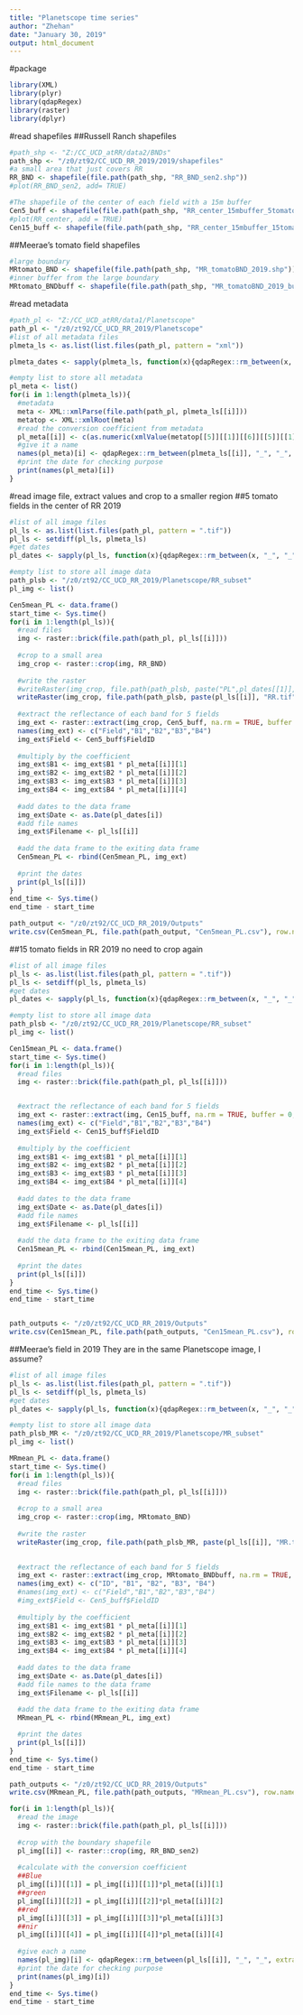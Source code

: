 ---
title: "Planetscope time series"
author: "Zhehan"
date: "January 30, 2019"
output: html_document
---
#package 
```{r}
library(XML)
library(plyr)
library(qdapRegex)
library(raster)
library(dplyr)
```

#read shapefiles 
##Russell Ranch shapefiles
```{r}

#path_shp <- "Z:/CC_UCD_atRR/data2/BNDs"
path_shp <- "/z0/zt92/CC_UCD_RR_2019/2019/shapefiles"
#a small area that just covers RR
RR_BND <- shapefile(file.path(path_shp, "RR_BND_sen2.shp"))
#plot(RR_BND_sen2, add= TRUE)

#The shapefile of the center of each field with a 15m buffer 
Cen5_buff <- shapefile(file.path(path_shp, "RR_center_15mbuffer_5tomato_2019.shp"))
#plot(RR_center, add = TRUE)
Cen15_buff <- shapefile(file.path(path_shp, "RR_center_15mbuffer_15tomato_2019.shp"))


```
##Meerae's tomato field shapefiles
```{r}
#large boundary
MRtomato_BND <- shapefile(file.path(path_shp, "MR_tomatoBND_2019.shp"))
#inner buffer from the large boundary
MRtomato_BNDbuff <- shapefile(file.path(path_shp, "MR_tomatoBND_2019_buff.shp"))

```


#read metadata 
```{r}
#path_pl <- "Z:/CC_UCD_atRR/data1/Planetscope"
path_pl <- "/z0/zt92/CC_UCD_RR_2019/Planetscope"
#list of all metadata files 
plmeta_ls <- as.list(list.files(path_pl, pattern = "xml"))

plmeta_dates <- sapply(plmeta_ls, function(x){qdapRegex::rm_between(x, "_", "_", extract = TRUE)[[1]][2]})

#empty list to store all metadata
pl_meta <- list()
for(i in 1:length(plmeta_ls)){
  #metadata 
  meta <- XML::xmlParse(file.path(path_pl, plmeta_ls[[i]]))
  metatop <- XML::xmlRoot(meta)
  #read the conversion coefficient from metadata
  pl_meta[[i]] <- c(as.numeric(xmlValue(metatop[[5]][[1]][[6]][[5]][[1]])),  as.numeric(xmlValue(metatop[[5]][[1]][[7]][[5]][[1]])),  as.numeric(xmlValue(metatop[[5]][[1]][[8]][[5]][[1]])),  as.numeric(xmlValue(metatop[[5]][[1]][[9]][[5]][[1]])))
  #give it a name 
  names(pl_meta)[i] <- qdapRegex::rm_between(plmeta_ls[[i]], "_", "_", extract = TRUE)[[1]][2]
  #print the date for checking purpose 
  print(names(pl_meta)[i])
}


```

#read image file, extract values and crop to a smaller region 
##5 tomato fields in the center of RR 2019
```{r}
#list of all image files 
pl_ls <- as.list(list.files(path_pl, pattern = ".tif"))
pl_ls <- setdiff(pl_ls, plmeta_ls)
#get dates 
pl_dates <- sapply(pl_ls, function(x){qdapRegex::rm_between(x, "_", "_", extract = TRUE)[[1]][2]})

#empty list to store all image data
path_plsb <- "/z0/zt92/CC_UCD_RR_2019/Planetscope/RR_subset"
pl_img <- list()

Cen5mean_PL <- data.frame()
start_time <- Sys.time()
for(i in 1:length(pl_ls)){
  #read files
  img <- raster::brick(file.path(path_pl, pl_ls[[i]]))
  
  #crop to a small area
  img_crop <- raster::crop(img, RR_BND)
  
  #write the raster
  #writeRaster(img_crop, file.path(path_plsb, paste("PL",pl_dates[[1]],"RR.tif",sep = "_")))
  writeRaster(img_crop, file.path(path_plsb, paste(pl_ls[[i]], "RR.tif", sep = "_")))
  
  #extract the reflectance of each band for 5 fields
  img_ext <- raster::extract(img_crop, Cen5_buff, na.rm = TRUE, buffer = 0, df = TRUE, fun = mean)
  names(img_ext) <- c("Field","B1","B2","B3","B4")
  img_ext$Field <- Cen5_buff$FieldID
  
  #multiply by the coefficient
  img_ext$B1 <- img_ext$B1 * pl_meta[[i]][1]
  img_ext$B2 <- img_ext$B2 * pl_meta[[i]][2]
  img_ext$B3 <- img_ext$B3 * pl_meta[[i]][3]
  img_ext$B4 <- img_ext$B4 * pl_meta[[i]][4]
  
  #add dates to the data frame
  img_ext$Date <- as.Date(pl_dates[i])
  #add file names 
  img_ext$Filename <- pl_ls[[i]]
  
  #add the data frame to the exiting data frame 
  Cen5mean_PL <- rbind(Cen5mean_PL, img_ext)
  
  #print the dates 
  print(pl_ls[[i]])
}
end_time <- Sys.time()
end_time - start_time

path_output <- "/z0/zt92/CC_UCD_RR_2019/Outputs"
write.csv(Cen5mean_PL, file.path(path_output, "Cen5mean_PL.csv"), row.names = FALSE)

```

##15 tomato fields in RR 2019
no need to crop again 
```{r}
#list of all image files 
pl_ls <- as.list(list.files(path_pl, pattern = ".tif"))
pl_ls <- setdiff(pl_ls, plmeta_ls)
#get dates 
pl_dates <- sapply(pl_ls, function(x){qdapRegex::rm_between(x, "_", "_", extract = TRUE)[[1]][2]})

#empty list to store all image data
path_plsb <- "/z0/zt92/CC_UCD_RR_2019/Planetscope/RR_subset"
pl_img <- list()

Cen15mean_PL <- data.frame()
start_time <- Sys.time()
for(i in 1:length(pl_ls)){
  #read files
  img <- raster::brick(file.path(path_pl, pl_ls[[i]]))


  #extract the reflectance of each band for 5 fields
  img_ext <- raster::extract(img, Cen15_buff, na.rm = TRUE, buffer = 0, df = TRUE, fun = mean)
  names(img_ext) <- c("Field","B1","B2","B3","B4")
  img_ext$Field <- Cen15_buff$FieldID
  
  #multiply by the coefficient
  img_ext$B1 <- img_ext$B1 * pl_meta[[i]][1]
  img_ext$B2 <- img_ext$B2 * pl_meta[[i]][2]
  img_ext$B3 <- img_ext$B3 * pl_meta[[i]][3]
  img_ext$B4 <- img_ext$B4 * pl_meta[[i]][4]
  
  #add dates to the data frame
  img_ext$Date <- as.Date(pl_dates[i])
  #add file names 
  img_ext$Filename <- pl_ls[[i]]
  
  #add the data frame to the exiting data frame 
  Cen15mean_PL <- rbind(Cen15mean_PL, img_ext)
  
  #print the dates 
  print(pl_ls[[i]])
}
end_time <- Sys.time()
end_time - start_time


path_outputs <- "/z0/zt92/CC_UCD_RR_2019/Outputs"
write.csv(Cen15mean_PL, file.path(path_outputs, "Cen15mean_PL.csv"), row.names = FALSE)

```

##Meerae's field in 2019
They are in the same Planetscope image, I assume? 
```{r}
#list of all image files 
pl_ls <- as.list(list.files(path_pl, pattern = ".tif"))
pl_ls <- setdiff(pl_ls, plmeta_ls)
#get dates 
pl_dates <- sapply(pl_ls, function(x){qdapRegex::rm_between(x, "_", "_", extract = TRUE)[[1]][2]})

#empty list to store all image data
path_plsb_MR <- "/z0/zt92/CC_UCD_RR_2019/Planetscope/MR_subset"
pl_img <- list()

MRmean_PL <- data.frame()
start_time <- Sys.time()
for(i in 1:length(pl_ls)){
  #read files
  img <- raster::brick(file.path(path_pl, pl_ls[[i]]))
  
  #crop to a small area
  img_crop <- raster::crop(img, MRtomato_BND)
  
  #write the raster
  writeRaster(img_crop, file.path(path_plsb_MR, paste(pl_ls[[i]], "MR.tif", sep = "_")))

  
  #extract the reflectance of each band for 5 fields
  img_ext <- raster::extract(img_crop, MRtomato_BNDbuff, na.rm = TRUE, buffer = 0, df = TRUE, fun = mean)
  names(img_ext) <- c("ID", "B1", "B2", "B3", "B4")
  #names(img_ext) <- c("Field","B1","B2","B3","B4")
  #img_ext$Field <- Cen5_buff$FieldID
  
  #multiply by the coefficient
  img_ext$B1 <- img_ext$B1 * pl_meta[[i]][1]
  img_ext$B2 <- img_ext$B2 * pl_meta[[i]][2]
  img_ext$B3 <- img_ext$B3 * pl_meta[[i]][3]
  img_ext$B4 <- img_ext$B4 * pl_meta[[i]][4]
  
  #add dates to the data frame
  img_ext$Date <- as.Date(pl_dates[i])
  #add file names to the data frame 
  img_ext$Filename <- pl_ls[[i]]
  
  #add the data frame to the exiting data frame 
  MRmean_PL <- rbind(MRmean_PL, img_ext)

  #print the dates 
  print(pl_ls[[i]])
}
end_time <- Sys.time()
end_time - start_time

path_outputs <- "/z0/zt92/CC_UCD_RR_2019/Outputs"
write.csv(MRmean_PL, file.path(path_outputs, "MRmean_PL.csv"), row.names = FALSE)

```












```{r}
for(i in 1:length(pl_ls)){
  #read the image 
  img <- raster::brick(file.path(path_pl, pl_ls[[i]]))
  
  #crop with the boundary shapefile 
  pl_img[[i]] <- raster::crop(img, RR_BND_sen2)
  
  #calculate with the conversion coefficient 
  ##Blue
  pl_img[[i]][[1]] = pl_img[[i]][[1]]*pl_meta[[i]][1]
  ##green
  pl_img[[i]][[2]] = pl_img[[i]][[2]]*pl_meta[[i]][2]
  ##red 
  pl_img[[i]][[3]] = pl_img[[i]][[3]]*pl_meta[[i]][3]
  ##nir
  pl_img[[i]][[4]] = pl_img[[i]][[4]]*pl_meta[[i]][4]
  
  #give each a name 
  names(pl_img)[i] <- qdapRegex::rm_between(pl_ls[[i]], "_", "_", extract = TRUE)[[1]][2]
  #print the date for checking purpose 
  print(names(pl_img)[i])
}
end_time <- Sys.time()
end_time - start_time

```

